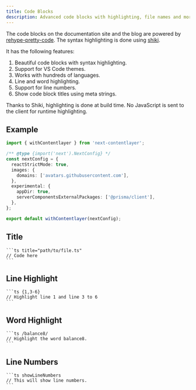 ```yaml
---
title: Code Blocks
description: Advanced code blocks with highlighting, file names and more.
---
```


The code blocks on the documentation site and the blog are powered by [rehype-pretty-code](https://github.com/atomiks/rehype-pretty-code). The syntax highlighting is done using [shiki](https://github.com/shikijs/shiki).

It has the following features:

1. Beautiful code blocks with syntax highlighting.
2. Support for VS Code themes.
3. Works with hundreds of languages.
4. Line and word highlighting.
5. Support for line numbers.
6. Show code block titles using meta strings.

<Callout>

Thanks to Shiki, highlighting is done at build time. No JavaScript is sent to the client for runtime highlighting.

</Callout>

## Example

```ts showLineNumbers title="next.config.js" {3} /appDir: true/
import { withContentlayer } from 'next-contentlayer';

/** @type {import('next').NextConfig} */
const nextConfig = {
  reactStrictMode: true,
  images: {
    domains: ['avatars.githubusercontent.com'],
  },
  experimental: {
    appDir: true,
    serverComponentsExternalPackages: ['@prisma/client'],
  },
};

export default withContentlayer(nextConfig);
```

## Title

````mdx
```ts title="path/to/file.ts"
// Code here
```
````

## Line Highlight

````mdx
```ts {1,3-6}
// Highlight line 1 and line 3 to 6
```
````

## Word Highlight

````mdx
```ts /balance8/
// Highlight the word balance8.
```
````

## Line Numbers

````mdx
```ts showLineNumbers
// This will show line numbers.
```
````
